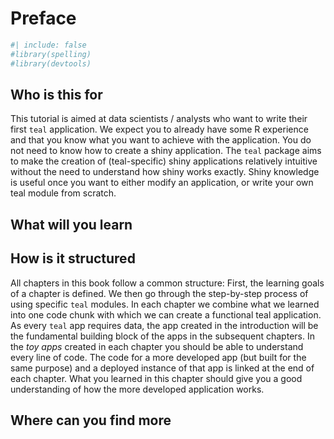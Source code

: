 # Preface {.unnumbered}

```r
#| include: false
#library(spelling)
#library(devtools)
```

## Who is this for

This tutorial is aimed at data scientists / analysts who want to write their first `teal` application. We expect you to already have some R experience and that you know what you want to achieve with the application. You do not need to know how to create a shiny application. The `teal` package aims to make the creation of (teal-specific) shiny applications relatively intuitive without the need to understand how shiny works exactly. Shiny knowledge is useful once you want to either modify an application, or write your own teal module from scratch.

## What will you learn

## How is it structured

All chapters in this book follow a common structure: First, the learning goals of a chapter is defined. We then go through the step-by-step process of using specific `teal` modules. In each chapter we combine what we learned into one code chunk with which we can create a functional teal application. As every `teal` app requires data, the app created in the introduction will be the fundamental building block of the apps in the subsequent chapters. In the *toy apps* created in each chapter you should be able to understand every line of code. The code for a more developed app (but built for the same purpose) and a deployed instance of that app is linked at the end of each chapter. What you learned in this chapter should give you a good understanding of how the more developed application works.

## Where can you find more

<!-- This is a collection of materials used for the introductory content of teal found on the [pharmaverse youtube channel](https://www.youtube.com/@pharmaverse6572). -->
